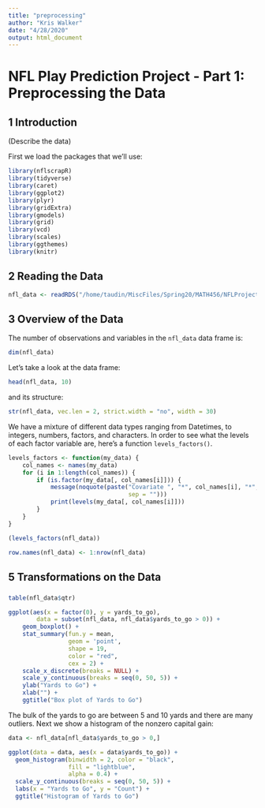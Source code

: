 ```yaml
---
title: "preprocessing"
author: "Kris Walker"
date: "4/28/2020"
output: html_document
---
```



# NFL Play Prediction Project - Part 1: Preprocessing the Data

## 1 Introduction

(Describe the data)

First we load the packages that we'll use:
```r
library(nflscrapR)
library(tidyverse)
library(caret)
library(ggplot2)
library(plyr)
library(gridExtra)
library(gmodels)
library(grid)
library(vcd)
library(scales)
library(ggthemes)
library(knitr)
```

## 2 Reading the Data

```r
nfl_data <- readRDS("/home/taudin/MiscFiles/Spring20/MATH456/NFLProject/data/version_1.rds")
```

## 3 Overview of the Data

The number of observations and variables in the `nfl_data` data frame is:
```r
dim(nfl_data)
```

Let's take a look at the data frame:
```r
head(nfl_data, 10)
```

and its structure:
```r
str(nfl_data, vec.len = 2, strict.width = "no", width = 30)
```

We have a mixture of different data types ranging from Datetimes, to integers, numbers, factors, and characters. In order to see what the levels of each factor variable are, here's a function `levels_factors()`.
```r
levels_factors <- function(my_data) {
    col_names <- names(my_data)
    for (i in 1:length(col_names)) {
        if (is.factor(my_data[, col_names[i]])) {
            message(noquote(paste("Covariate ", "*", col_names[i], "*", " with factor levels:", 
                                  sep = "")))
            print(levels(my_data[, col_names[i]]))
        }
    }
}

(levels_factors(nfl_data))
```


```r
row.names(nfl_data) <- 1:nrow(nfl_data)
```



## 5 Transformations on the Data

### 


```r
table(nfl_data$qtr)
```



```r
ggplot(aes(x = factor(0), y = yards_to_go),
        data = subset(nfl_data, nfl_data$yards_to_go > 0)) + 
    geom_boxplot() +
    stat_summary(fun.y = mean, 
                 geom = 'point', 
                 shape = 19,
                 color = "red",
                 cex = 2) +
    scale_x_discrete(breaks = NULL) +
    scale_y_continuous(breaks = seq(0, 50, 5)) +
    ylab("Yards to Go") +
    xlab("") +  
    ggtitle("Box plot of Yards to Go") 
```

The bulk of the yards to go are between 5 and 10 yards and there are many outliers. Next we show a histogram of the nonzero capital gain:
```r
data <- nfl_data[nfl_data$yards_to_go > 0,]

ggplot(data = data, aes(x = data$yards_to_go)) +
  geom_histogram(binwidth = 2, color = "black",
                 fill = "lightblue",
                 alpha = 0.4) +
  scale_y_continuous(breaks = seq(0, 50, 5)) +
  labs(x = "Yards to Go", y = "Count") +
  ggtitle("Histogram of Yards to Go")
```

